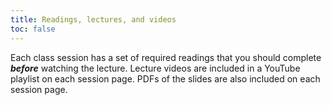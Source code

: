 ```yaml
---
title: Readings, lectures, and videos
toc: false
---
```


Each class session has a set of required readings that you should complete ***before*** watching the lecture. Lecture videos are included in a YouTube playlist on each session page. PDFs of the slides are also included on each session page.
